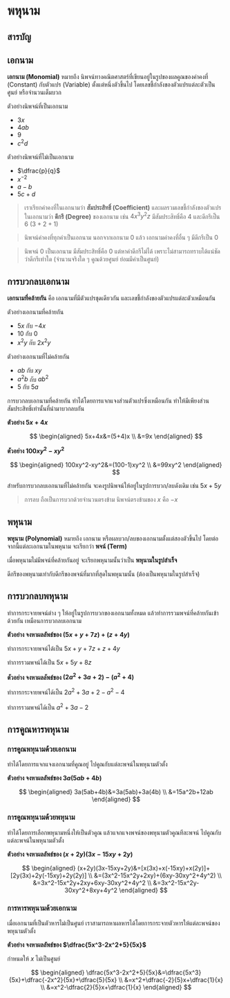 # พหุนาม

## สารบัญ

## เอกนาม

**เอกนาม (Monomial)** หมายถึง นิพจน์ทางคณิตศาสตร์ที่เขียนอยู่ในรูปของผลคูณของค่าคงที่ (Constant) กับตัวแปร (Variable) ตั้งแต่หนึ่งตัวขึ้นไป โดยเลขชี้กำลังของตัวแปรแต่ละตัวเป็นศูนย์ หรือจำนวนเต็มบวก

ตัวอย่างนิพจน์ที่เป็นเอกนาม

- $3x$
- $4ab$
- $9$
- $c^2d$

ตัวอย่างนิพจน์ที่ไม่เป็นเอกนาม

- $\dfrac{p}{q}$
- $x^{-2}$
- $a-b$
- $5c+d$

> เราเรียกค่าคงที่ในเอกนามว่า **สัมประสิทธิ์ (Coefficient)** และผลรวมเลขชี้กำลังของตัวแปรในเอกนามว่า **ดีกรี (Degree)** ของเอกนาม เช่น $4x^3y^2z$ มีสัมประสิทธิ์คือ $4$ และดีกรีเป็น $6$ $(3+2+1)$

> นิพจน์ค่าคงที่ทุกค่าเป็นเอกนาม นอกจากเอกนาม $0$ แล้ว เอกนามค่าคงที่อื่น ๆ มีดีกรีเป็น $0$

> นิพจน์ $0$ เป็นเอกนาม มีสัมประสิทธิ์คือ $0$ แต่หาค่าดีกรีไม่ได้ เพราะไม่สามารถทราบได้แน่ชัดว่าดีกรีเท่าใด (จำนวนจริงใด ๆ คูณด้วยศูนย์ ย่อมมีค่าเป็นศูนย์)

## การบวกลบเอกนาม

**เอกนามที่คล้ายกัน** คือ เอกนามที่มีตัวแปรชุดเดียวกัน และเลขชี้กำลังของตัวแปรแต่ละตัวเหมือนกัน

ตัวอย่างเอกนามที่คล้ายกัน

- $5x$ กับ $-4x$
- $10$ กับ $0$
- $x^2y$ กับ $2x^2y$

ตัวอย่างเอกนามที่ไม่คล้ายกัน

- $ab$ กับ $xy$
- $a^2b$ กับ $ab^2$
- $5$ กับ $5a$

การบวกลบเอกนามที่คล้ายกัน ทำได้โดยการแจกแจงส่วนตัวแปรซึ่งเหมือนกัน ทำให้มีเพียงส่วนสัมประสิทธิ์เท่านั้นที่นำมาบวกลบกัน

**ตัวอย่าง $5x+4x$**

$$
\begin{aligned} 5x+4x&=(5+4)x \\ &=9x \end{aligned}
$$

**ตัวอย่าง $100xy^2-xy^2$**

$$
\begin{aligned} 100xy^2-xy^2&=(100-1)xy^2 \\ &=99xy^2 \end{aligned}
$$

สำหรับการบวกลบเอกนามที่ไม่คล้ายกัน จะคงรูปนิพจน์ให้อยู่ในรูปการบวก/ลบดังเดิม เช่น $5x+5y$

> การลบ ถือเป็นการบวกด้วยจำนวนตรงข้าม นิพจน์ตรงข้ามของ $x$ คือ $-x$

## พหุนาม

**พหุนาม (Polynomial)** หมายถึง เอกนาม หรือผลบวก/ลบของเอกนามตั้งแต่สองตัวขึ้นไป โดยต่อจากนี้แต่ละเอกนามในพหุนาม จะเรียกว่า **พจน์ (Term)**

เมื่อพหุนามไม่มีพจน์ที่คล้ายกันอยู่ จะเรียกพหุนามนั้นว่าเป็น **พหุนามในรูปสำเร็จ**

ดีกรีของพหุนามเท่ากับดีกรีของพจน์ที่มากที่สุดในพหุนามนั้น (ต้องเป็นพหุนามในรูปสำเร็จ)

## การบวกลบพหุนาม

ทำการกระจายพจน์ต่าง ๆ ให้อยู่ในรูปการบวกของเอกนามทั้งหมด แล้วทำการรวมพจน์ที่คล้ายกันเข้าด้วยกัน เหมือนการบวกลบเอกนาม

**ตัวอย่าง จงหาผลลัพธ์ของ $(5x+y+7z)+(z+4y)$**

ทำการกระจายพจน์ได้เป็น $5x+y+7z+z+4y$

ทำการรวมพจน์ได้เป็น $5x+5y+8z$

**ตัวอย่าง จงหาผลลัพธ์ของ $(2a^2+3a+2)-(a^2+4)$**

ทำการกระจายพจน์ได้เป็น $2a^2+3a+2-a^2-4$

ทำการรวมพจน์ได้เป็น $a^2+3a-2$

## การคูณหารพหุนาม

### การคูณพหุนามด้วยเอกนาม

ทำได้โดยการแจกแจงเอกนามที่คูณอยู่ ไปคูณกับแต่ละพจน์ในพหุนามตัวตั้ง

**ตัวอย่าง จงหาผลลัพธ์ของ $3a(5ab+4b)$**

$$
\begin{aligned} 3a(5ab+4b)&=3a(5ab)+3a(4b) \\ &=15a^2b+12ab \end{aligned}
$$

### การคูณพหุนามด้วยพหุนาม

ทำได้โดยการเลือกพหุนามหนึ่งให้เป็นตัวคูณ แล้วแจกแจงพจน์ของพหุนามตัวคูณทีละพจน์ ไปคูณกับแต่ละพจน์ในพหุนามตัวตั้ง

**ตัวอย่าง จงหาผลลัพธ์ของ $(x+2y)(3x-15xy+2y)$**

$$
\begin{aligned} (x+2y)(3x-15xy+2y)&=[x(3x)+x(-15xy)+x(2y)]+[2y(3x)+2y(-15xy)+2y(2y)] \\
&=(3x^2-15x^2y+2xy)+(6xy-30xy^2+4y^2) \\
&=3x^2-15x^2y+2xy+6xy-30xy^2+4y^2 \\
&=3x^2-15x^2y-30xy^2+8xy+4y^2
\end{aligned}
$$

### การหารพหุนามด้วยเอกนาม

เมื่อเอกนามที่เป็นตัวหารไม่เป็นศูนย์ เราสามารถหาผลหารได้โดยการกระจายตัวหารให้แต่ละพจน์ของพหุนามตัวตั้ง

**ตัวอย่าง จงหาผลลัพธ์ของ $\dfrac{5x^3-2x^2+5}{5x}$**

กำหนดให้ $x$ ไม่เป็นศูนย์

$$
\begin{aligned} \dfrac{5x^3-2x^2+5}{5x}&=\dfrac{5x^3}{5x}+\dfrac{-2x^2}{5x}+\dfrac{5}{5x} \\
&=x^2+\dfrac{-2}{5}x+\dfrac{1}{x} \\
&=x^2-\dfrac{2}{5}x+\dfrac{1}{x}
\end{aligned}
$$
